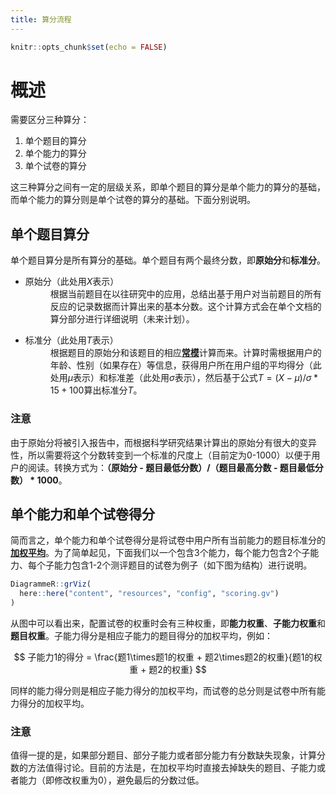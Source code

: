 ```yaml
---
title: 算分流程
---
```


```r
knitr::opts_chunk$set(echo = FALSE)
```

# 概述

需要区分三种算分：

1. 单个题目的算分
1. 单个能力的算分
1. 单个试卷的算分

这三种算分之间有一定的层级关系，即单个题目的算分是单个能力的算分的基础，而单个能力的算分则是单个试卷的算分的基础。下面分别说明。

## 单个题目算分

单个题目算分是所有算分的基础。单个题目有两个最终分数，即**原始分**和**标准分**。

* 原始分（此处用$X$表示）
: 根据当前题目在以往研究中的应用，总结出基于用户对当前题目的所有反应的记录数据而计算出来的基本分数。这个计算方式会在单个文档的算分部分进行详细说明（未来计划）。
* 标准分（此处用$T$表示）
: 根据题目的原始分和该题目的相应[**常模**](/glossary#常模)计算而来。计算时需根据用户的年龄、性别（如果存在）等信息，获得用户所在用户组的平均得分（此处用$\mu$表示）和标准差（此处用$\sigma$表示），然后基于公式$T = (X - \mu) / \sigma * 15 + 100$算出标准分$T$。

### 注意

由于原始分将被引入报告中，而根据科学研究结果计算出的原始分有很大的变异性，所以需要将这个分数转变到一个标准的尺度上（目前定为0-1000）以便于用户的阅读。转换方式为：**（原始分 - 题目最低分数）/（题目最高分数 - 题目最低分数） * 1000**。

## 单个能力和单个试卷得分

简而言之，单个能力和单个试卷得分是将试卷中用户所有当前能力的题目标准分的[**加权平均**](https://baike.baidu.com/item/加权平均值)。为了简单起见，下面我们以一个包含3个能力，每个能力包含2个子能力、每个子能力包含1-2个测评题目的试卷为例子（如下图为结构）进行说明。

```r
DiagrammeR::grViz(
  here::here("content", "resources", "config", "scoring.gv")
)
```

从图中可以看出来，配置试卷的权重时会有三种权重，即**能力权重**、**子能力权重**和**题目权重**。子能力得分是相应子能力的题目得分的加权平均，例如：

$$ 子能力1的得分 = \frac{题1\times题1的权重 + 题2\times题2的权重}{题1的权重 + 题2的权重} $$

同样的能力得分则是相应子能力得分的加权平均，而试卷的总分则是试卷中所有能力得分的加权平均。

### 注意

值得一提的是，如果部分题目、部分子能力或者部分能力有分数缺失现象，计算分数的方法值得讨论。目前的方法是，在加权平均时直接去掉缺失的题目、子能力或者能力（即修改权重为0），避免最后的分数过低。
